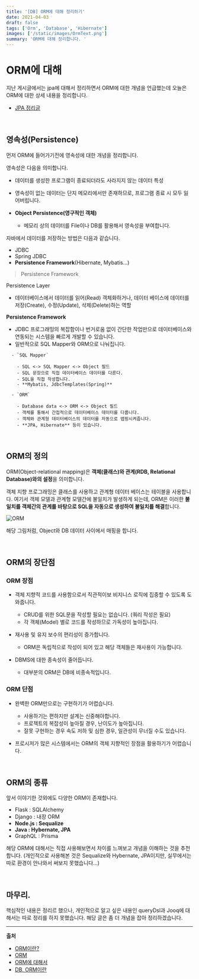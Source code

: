 ```yaml
---
title: '[DB] ORM에 대해 정리하기'
date: 2021-04-03
draft: false
tags: ['Orm', 'Database', 'Hibernate']
images: ['/static/images/OrmText.png']
summary: 'ORM에 대해 정리합니다. '
---
```


# ORM에 대해

지난 게시글에서는 jpa에 대해서 정리하면서 ORM에 대한 개념을 언급했는데 오늘은 ORM에 대한 상세 내용을 정리합니다.

- [JPA 정리글](https://azderica.github.io/00-java-jpa/)

<br />

## 영속성(Persistence)

먼저 ORM에 들어가기전에 영속성에 대한 개념을 정리합니다.

영속성은 다음을 의미합니다.

- 데이터를 생성한 프로그램이 종료되더라도 사라지지 않는 데이터 특성
- 영속성이 없는 데이터는 단지 메모리에서만 존재하므로, 프로그램 종료 시 모두 잃어버립니다.
- **Object Persistence(영구적인 객체)**

  - 메모리 상의 데이터를 File이나 DB를 활용해서 영속성을 부여합니다.

자바에서 데이터를 저장하는 방법은 다음과 같습니다.

- JDBC
- Spring JDBC
- **Persistence Framework**(Hibernate, Mybatis...)

> Persistence Framework

Persistence Layer

- 데이터베이스에서 데이터를 읽어(Read) 객체화하거나, 데이터 베이스에 데이터를 저장(Create), 수정(Update), 삭제(Delete)하는 역할

**Persistence Framework**

- JDBC 프로그래밍의 복잡함이나 번거로움 없이 간단한 작업만으로 데이터베이스와연동되는 시스템을 빠르게 개발할 수 있습니다.
- 일반적으로 SQL Mapper와 ORM으로 나눠집니다.

```
  - `SQL Mapper`

    - SQL <-> SQL Mapper <-> Object 필드
    - SQL 문장으로 직접 데이터베이스 데이터를 다룬다.
    - SQL을 직접 작성합니다.
    - **Mybatis, JdbcTemplates(Spring)**

  - `ORM`

    - Database data <-> ORM <-> Object 필드
    - 객체를 통해서 간접적으로 데이터베이스 데이터를 다룹니다.
    - 객체와 관계형 데이터베이스의 데이터를 자동으로 맵핑시켜줍니다.
    - **JPA, Hibernate** 등이 있습니다.
```

<br />

## ORM의 정의

ORM(Object-relational mapping)은 **객체(클래스)와 관계(RDB, Relational Database)와의 설정**을 의미합니다.

객체 지향 프로그래밍은 클래스를 사용하고 관계형 데이터 베이스는 테이블을 사용합니다. 여기서 객체 모델과 관계형 모델간에 불일치가 발생하게 되는데, ORM은 이러한 **불일치를 객체간의 관계를 바탕으로 SQL을 자동으로 생성하여 불일치를 해결**합니다.

![ORM](https://user-images.githubusercontent.com/42582516/111995242-0ca00d80-8b5c-11eb-9662-7f60f1dfc0c7.png)

해당 그림처럼, Object와 DB 데이터 사이에서 매핑을 합니다.

<br />

## ORM의 장단점

### ORM 장점

- 객체 지향적 코드를 사용함으로서 직관적이보 비지니스 로직에 집중할 수 있도록 도와줍니다.

  - CRUD를 위한 SQL문을 작성할 필요는 없습니다. (쿼리 작성은 필요)
  - 각 객체(Model) 별로 코드를 작성하므로 가독성이 높아집니다.

- 재사용 및 유지 보수의 편리성이 증가합니다.

  - ORM은 독립적으로 작성이 되어 있고 해당 객체들은 재사용이 가능합니다.

- DBMS에 대한 종속성이 줄어듭니다.

  - 대부분의 ORM은 DB에 비종속적입니다.

### ORM 단점

- 완벽한 ORM만으로는 구현하기가 어렵습니다.

  - 사용하기는 편하지만 설계는 신중해야합니다.
  - 프로젝트의 복잡성이 높아질 경우, 난이도가 높아집니다.
  - 잘못 구현하는 경우 속도 저하 및 심한 경우, 일관성이 무너질 수도 있습니다.

- 프로시저가 많은 시스템에서는 ORM의 객체 지향적인 장점을 활용하기가 어렵습니다.

<br />

## ORM의 종류

앞서 이야기한 것외에도 다양한 ORM이 존재합니다.

- Flask : SQLAlchemy
- Django : 내장 ORM
- **Node.js : Sequalize**
- **Java : Hybernate, JPA**
- GraphQL : Prisma

해당 ORM에 대해서는 직접 사용해보면서 차이를 느껴보고 개념을 이해하는 것을 추천합니다. (개인적으로 사용해본 것은 Sequalize와 Hybernate, JPA이지만, 실무에서는 따로 환경이 안나와서 써보지 못했습니다...)

<br />

## 마무리.

핵심적인 내용은 정리르 했으나, 개인적으로 알고 싶은 내용인 queryDsl과 Jooq에 대해서는 따로 정리를 하지 못했습니다. 해당 글은 좀 더 개념을 잡아 정리하겠습니다.

---

**출처**

- [ORM이란?](https://velog.io/@alskt0419/ORM%EC%97%90-%EB%8C%80%ED%95%B4%EC%84%9C...-iek4f0o3fg)
- [ORM](https://changrea.io/jpa/orm/)
- [ORM에 대해서](https://velog.io/@alskt0419/ORM%EC%97%90-%EB%8C%80%ED%95%B4%EC%84%9C...-iek4f0o3fg)
- [DB, ORM이란](https://gmlwjd9405.github.io/2019/02/01/orm.html)
